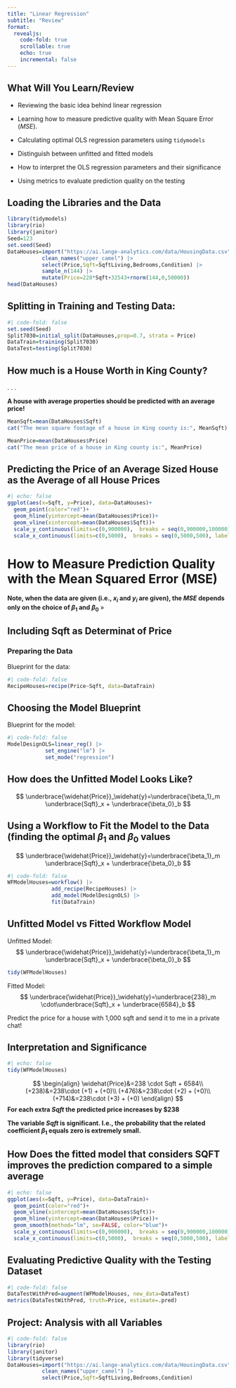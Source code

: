 ```yaml
---
title: "Linear Regression"
subtitle: "Review"
format: 
  revealjs:
    code-fold: true
    scrollable: true
    echo: true
    incremental: false
---
```



## What Will You Learn/Review {.scrollable .smaller}

-   Reviewing the basic idea behind linear regression

-   Learning how  to measure predictive quality with Mean Square Error ($MSE$).

-    Calculating optimal OLS regression parameters using `tidymodels`

-   Distinguish between unfitted and fitted models

- How to interpret the OLS regression parameters and their significance

- Using metrics to evaluate prediction quality on the testing 

## Loading the Libraries and the Data

```r
library(tidymodels)
library(rio)
library(janitor)
Seed=123
set.seed(Seed)
DataHouses=import("https://ai.lange-analytics.com/data/HousingData.csv") |> 
           clean_names("upper_camel") |> 
           select(Price,Sqft=SqftLiving,Bedrooms,Condition) |> 
           sample_n(144) |> 
           mutate(Price=228*Sqft+32543+rnorm(144,0,50000))
head(DataHouses)

```
## Splitting in Training and Testing Data:

```r
#| code-fold: false
set.seed(Seed)
Split7030=initial_split(DataHouses,prop=0.7, strata = Price)
DataTrain=training(Split7030)
DataTest=testing(Split7030)
```
## How much is a House Worth in King County?

. . .

**A house with average properties should be predicted with an average price!**

```r
MeanSqft=mean(DataHouses$Sqft)
cat("The mean square footage of a house in King county is:", MeanSqft)

MeanPrice=mean(DataHouses$Price)
cat("The mean price of a house in King county is:", MeanPrice)
```

## Predicting the Price of an Average Sized House as the Average of all House Prices

```r
#| echo: false
ggplot(aes(x=Sqft, y=Price), data=DataHouses)+
  geom_point(color="red")+
  geom_hline(yintercept=mean(DataHouses$Price))+
  geom_vline(xintercept=mean(DataHouses$Sqft))+
  scale_y_continuous(limits=c(0,900000),  breaks = seq(0,900000,100000), labels = scales::comma)+
  scale_x_continuous(limits=c(0,5000),  breaks = seq(0,5000,500), labels = scales::comma)
```
# How to Measure Prediction Quality with the Mean Squared Error (MSE) {.smaller}

```{=tex}
\begin{eqnarray*}
MSE & = & \frac{1}{N} \sum_{i=1}^{N}(\widehat{y}_{i}-y_{i})^{2} \\
 & \Longleftrightarrow& \\
MSE & =  & \frac{1}{N} \sum_{i=1}^{N}(\underbrace{\overbrace{\beta_{1}x_{i}+\beta_0}^{\mbox{Prediction $i$}}-y_i}_{\mbox{Error $i$}})^2
\end{eqnarray*}
```
**Note, when the data are given (i.e., $x_i$ and $y_i$ are given), the $MSE$ depends only on the choice of $\beta_1$ and $\beta_0$** »


## Including Sqft as Determinat of Price
### Preparing the Data

Blueprint for the data:
```r
#| code-fold: false
RecipeHouses=recipe(Price~Sqft, data=DataTrain)
```

## Choosing the Model Blueprint

Blueprint for the model:
```r
#| code-fold: false
ModelDesignOLS=linear_reg() |> 
            set_engine("lm") |> 
            set_mode("regression")
```

## How does the Unfitted Model Looks Like?

$$
\underbrace{\widehat{Price}}_\widehat{y}=\underbrace{\beta_1}_m \underbrace{Sqft}_x + \underbrace{\beta_0}_b
$$

## Using a Workflow to Fit the Model to the Data (finding the optimal $\beta_1$ and $\beta_0$ values

$$
\underbrace{\widehat{Price}}_\widehat{y}=\underbrace{\beta_1}_m \underbrace{Sqft}_x + \underbrace{\beta_0}_b
$$
```r
#| code-fold: false
WFModelHouses=workflow() |> 
              add_recipe(RecipeHouses) |> 
              add_model(ModelDesignOLS) |> 
              fit(DataTrain)
```

## Unfitted Model vs Fitted Workflow Model {.smaller}



Unfitted Model:
$$
\underbrace{\widehat{Price}}_\widehat{y}=\underbrace{\beta_1}_m \underbrace{Sqft}_x + \underbrace{\beta_0}_b
$$

```r
tidy(WFModelHouses)
```

Fitted Model:
$$
\underbrace{\widehat{Price}}_\widehat{y}=\underbrace{238}_m \cdot\underbrace{Sqft}_x + \underbrace{6584}_b
$$

Predict the price for a house with 1,000 sqft and send it to me in a private chat!

## Interpretation and Significance {.smaller}

```r
#| echo: false
tidy(WFModelHouses)
```

$$
\begin{align}
\widehat{Price}&=238 \cdot Sqft +  6584\\
 (+238)&=238\cdot (+1) +  (+0)\\
 (+476)&=238\cdot (+2) +  (+0)\\
 (+714)&=238\cdot (+3) +  (+0)
\end{align}
$$
**For each extra $Sqft$ the predicted price increases by \$238**

**The variable $Sqft$ is significant. I.e., the probability that the related coefficient $\beta_1$ equals zero is extremely small.**

## How Does the fitted model that considers SQFT improves the prediction compared to a simple average

```r
#| echo: false
ggplot(aes(x=Sqft, y=Price), data=DataTrain)+
  geom_point(color="red")+
  geom_vline(xintercept=mean(DataHouses$Sqft))+
  geom_hline(yintercept=mean(DataHouses$Price))+
  geom_smooth(method="lm", se=FALSE, color="blue")+
  scale_y_continuous(limits=c(0,900000),  breaks = seq(0,900000,100000), labels = scales::comma)+
  scale_x_continuous(limits=c(0,5000),  breaks = seq(0,5000,500), labels = scales::comma)
```
## Evaluating Predictive Quality with the Testing Dataset

```r
#| code-fold: false
DataTestWithPred=augment(WFModelHouses, new_data=DataTest)
metrics(DataTestWithPred, truth=Price, estimate=.pred)
```

## Project: Analysis with all Variables

```r
#| code-fold: false
library(rio)
library(janitor)
library(tidyverse)
DataHouses=import("https://ai.lange-analytics.com/data/HousingData.csv") |> 
           clean_names("upper_camel") |> 
           select(Price,Sqft=SqftLiving,Bedrooms,Condition)
```

